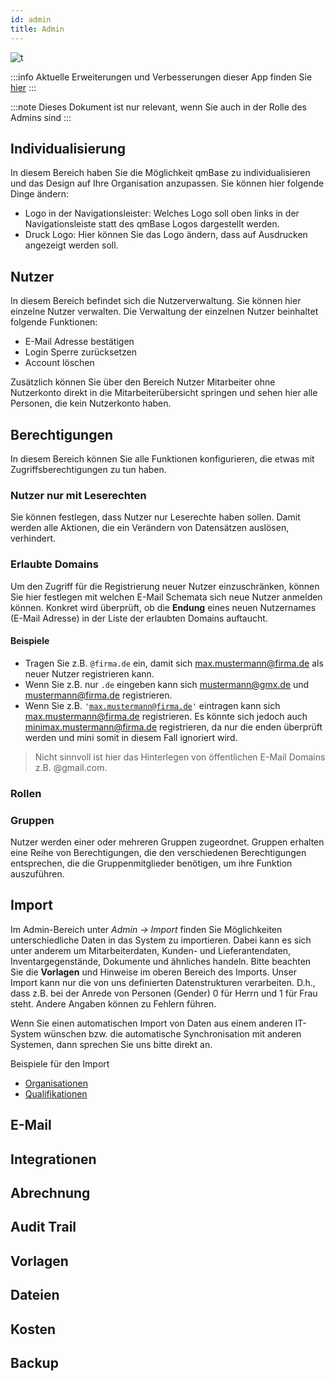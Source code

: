 ---
id: admin
title: Admin
---


![t](https://caqadmin.blob.core.windows.net/public-screenshots/manual-screenshots/Screenshot%202021-05-24_admin-home.png)

:::info Aktuelle Erweiterungen und Verbesserungen dieser App finden Sie [hier](/blog/tags/admin)
:::

:::note Dieses Dokument ist nur relevant, wenn Sie auch in der Rolle des Admins sind
:::

## Individualisierung

In diesem Bereich haben Sie die Möglichkeit qmBase zu individualisieren und das Design auf Ihre Organisation anzupassen. Sie können hier folgende Dinge ändern:

- Logo in der Navigationsleister: Welches Logo soll oben links in der Navigationsleiste statt des qmBase Logos dargestellt werden.
- Druck Logo: Hier können Sie das Logo ändern, dass auf Ausdrucken angezeigt werden soll.

## Nutzer

In diesem Bereich befindet sich die Nutzerverwaltung. Sie können hier einzelne Nutzer verwalten.
Die Verwaltung der einzelnen Nutzer beinhaltet folgende Funktionen:

- E-Mail Adresse bestätigen
- Login Sperre zurücksetzen
- Account löschen

Zusätzlich können Sie über den Bereich Nutzer Mitarbeiter ohne Nutzerkonto direkt in die Mitarbeiterübersicht springen und sehen hier alle Personen, die kein Nutzerkonto haben.

## Berechtigungen

In diesem Bereich können Sie alle Funktionen konfigurieren, die etwas mit Zugriffsberechtigungen zu tun haben.

### Nutzer nur mit Leserechten

Sie können festlegen, dass Nutzer nur Leserechte haben sollen. Damit werden alle Aktionen, die ein Verändern von Datensätzen auslösen, verhindert.

### Erlaubte Domains

Um den Zugriff für die Registrierung neuer Nutzer einzuschränken, können Sie hier festlegen mit welchen E-Mail Schemata sich neue Nutzer anmelden können.
Konkret wird überprüft, ob die **Endung** eines neuen Nutzernames (E-Mail Adresse) in der Liste der erlaubten Domains auftaucht.

#### Beispiele

- Tragen Sie z.B. <code>@firma.de</code> ein, damit sich max.mustermann@firma.de als neuer Nutzer registrieren kann.
- Wenn Sie z.B. nur <code>.de</code> eingeben kann sich mustermann@gmx.de und mustermann@firma.de registrieren.
- Wenn Sie z.B. <code>'max.mustermann@firma.de'</code> eintragen kann sich max.mustermann@firma.de registrieren. Es könnte sich jedoch auch minimax.mustermann@firma.de registrieren, da nur die enden überprüft werden und mini somit in diesem Fall ignoriert wird.

> Nicht sinnvoll ist hier das Hinterlegen von öffentlichen E-Mail Domains z.B. @gmail.com.

### Rollen

### Gruppen

Nutzer werden einer oder mehreren Gruppen zugeordnet. Gruppen erhalten eine Reihe von Berechtigungen, die den verschiedenen Berechtigungen entsprechen, die die Gruppenmitglieder benötigen, um ihre Funktion auszuführen.

<!--
The relationships between Users, Groups, and Roles, for the sake of our application, are more complex than they might first appear.

Our Users-Groups-Roles structure is actually performing a bit of an illusion. It may appear, when we are done, that Roles will “belong” to groups, and that Users, by virtue of membership in a particular group, gain access to the Roles of that Group. However, what is really going on is that, when a User is assigned to a particular group, our application is then adding that user to each Role within the Group.

This is a subtle, but important distinction.

Let’s assume we have an existing Group with two Roles assigned – “CanEditAccount” and “CanViewAccount.” Let’s further assume that there are three users in this group. Finally, let’s say we want to add another (already existing) Role to this group – “CanDeleteAccount.” What needs to happen?

1. We assign the role to the group
2. We need to add each member or the group to the new role

On the face of it, that is relatively straightforward. However, each User can belong to more than one group. Also, a Role can be assigned to more than one group. What if we want to remove a Role from a group?

1. Remove each User in the Group from the Role, except when they are also a member of another group which also has that same role
2. Remove the Role from the Group

This is a little more complicated. A similar situation arises if we wish to remove a User from a Group:

1. Remove the User from all Roles in the Group, except when the user also belongs to another Group with the same role
2. Remove the User from the Group

And so on. In order to get the predictable, intuitive behavior from our application which will be expected by the end user, there is more going on than meets the eye.
-->

## Import

Im Admin-Bereich unter _Admin -> Import_ finden Sie Möglichkeiten unterschiedliche Daten in das System zu importieren. Dabei kann es sich unter anderem um Mitarbeiterdaten, Kunden- und Lieferantendaten, Inventargegenstände, Dokumente und ähnliches handeln.
Bitte beachten Sie die **Vorlagen** und Hinweise im oberen Bereich des Imports. Unser Import kann nur die von uns definierten Datenstrukturen verarbeiten. D.h., dass z.B. bei der Anrede von Personen (Gender) 0 für Herrn und 1 für Frau steht. Andere Angaben können zu Fehlern führen.

Wenn Sie einen automatischen Import von Daten aus einem anderen IT-System wünschen bzw. die automatische Synchronisation mit anderen Systemen, dann sprechen Sie uns bitte direkt an.

Beispiele für den Import

- [Organisationen](/docs/faqs/116)
- [Qualifikationen](/docs/faqs/import-qualifications)

## E-Mail

## Integrationen

## Abrechnung

## Audit Trail

## Vorlagen

## Dateien

## Kosten

## Backup
